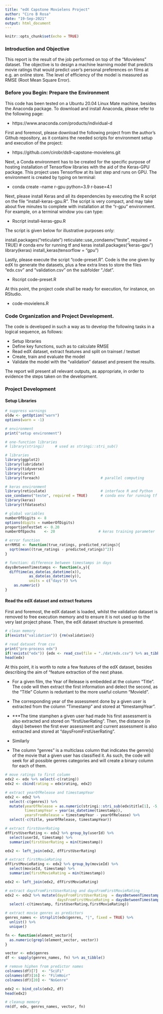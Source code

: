 ```yaml
---
title: "edX Capstone Movielens Project"
author: "Ciro B Rosa"
date: "19-Sep-2021"
output: html_document
---
```


```r
knitr::opts_chunk$set(echo = TRUE)
```


### Introduction and Objective

This report is the result of the job performed on top of the "Movielens" dataset. The objective is to design a machine learning model that predicts movie ratings that would predict user's personal preferences on films at e.g. an online store. The level of efficiency of the model is measured as RMSE (Root Mean Square Error).


### Before you Begin: Prepare the Environment
This code has been tested on a Ubuntu 20.04 Linux Mate machine, besides the Anaconda package. To download and install Anaconda, please refer to the following page:

* https://www.anaconda.com/products/individual-d

First and foremost, please download the following project from the author's Github repository, as it contains the needed scripts for environment setup and execution of the project:

* https://github.com/cirobr/ds9-capstone-movielens.git

Next, a Conda environment has to be created for the specific purpose of hosting installation of Tensorflow libraries with the aid of the Keras-GPU package. This project uses Tensorflow at its last step and runs on GPU. The environment is created by typing on terminal:

* conda create --name r-gpu python=3.9 r-base=4.1

Next, please install Keras and all its dependencies by executing the R script on the file "install-keras-gpu.R". The script is very compact, and may take about five minutes to complete with installation at the "r-gpu" environment. For example, on a terminal window you can type:

* Rscript install-keras-gpu.R

The script is given below for illustrative purposes only:

install.packages("reticulate")
reticulate::use_condaenv("teste", required = TRUE)      # conda env for running tf and keras
install.packages("keras-gpu")
library(keras)
install_keras(tensorflow = "gpu")

Lastly, please execute the script "code-preset.R". Code is the one given by edX to generate the datasets, plus a few extra lines to store the files "edx.csv" and "validation.csv" on the subfolder "./dat".

* Rscript code-preset.R

At this point, the project code shall be ready for execution, for instance, on RStudio.

* code-movielens.R


### Code Organization and Project Development.

The code is developed in such a way as to develop the following tasks in a logical sequence, as follows:

* Setup libraries
* Define key functions, such as to calculate RMSE
* Read edX dataset, extract features and split on trainset / testset
* Create, train and evaluate the model
* Validate the model with the "validation" dataset and present the results.

The report will present all relevant outputs, as appropriate, in order to evidence the steps taken on the development.


### Project Development

#### Setup Libraries

```r
# suppress warnings
oldw <- getOption("warn")
options(warn = -1)

# environment
print("setup environment")

# one-function libraries
# library(stringi)     # used as stringi::stri_sub()

# libraries
library(ggplot2)
library(lubridate)
library(tidyverse)
library(caret)
library(foreach)                            # parallel computing

# keras environment
library(reticulate)                         # interface R and Python
use_condaenv("teste", required = TRUE)      # conda env for running tf and keras
library(keras)
library(tfdatasets)

# global variables
numberOfDigits <- 8
options(digits = numberOfDigits)
proportionTestSet <- 0.20
numberOfEpochs    <- 20                    # keras training parameter

# error function
errRMSE <- function(true_ratings, predicted_ratings){
  sqrt(mean((true_ratings - predicted_ratings)^2))
}

# function: difference between timestamps in days
daysBetweenTimestamps <- function(x,y){
  difftime(as_date(as_datetime(x)), 
           as_date(as_datetime(y)), 
           units = c("days")) %>% 
    as.numeric()
}


```

#### Read the edX dataset and extract features

First and foremost, the edX dataset is loaded, whilst the validation dataset is removed to free execution memory and to ensure it is not used up to the very last project phase. Then, the edX dataset structure is presented.

```r
# clean memory
if(exists("validation")) {rm(validation)}

# read dataset from csv
print("pre-process edx")
if(!exists("edx")) {edx <- read_csv(file = "./dat/edx.csv") %>% as_tibble()}
head(edx)
```

At this point, it is worth to note a few features of the edX dataset, besides describing the aim of "feature extraction of the next phase.

* For a given film, the Year of Release is embedded at the column "Title". The code will then extract the first information and delect the second, as the "Title" Column is reduntant to the more useful column "MovieId".

* The corresponding year of the assessment done by a given user is extracted from the column "Timestamp" and stored at "timestampYear".

* ***The time stamphen a given user had made his first assessment is also extracted and stored on "firstUserRating". Then, the distance (in days) between the first ever assessment and current assessment is also extracted and stored at "daysFromFirstUserRating".

* Similarly

* The column "genres" is a multiclass column that indicates the genre(s) of the movie that a given user has classified it. As such, the code will seek for all possible genres categories and will create a binary column for each of them.



```r
# move ratings to first column
edx2 <- edx %>% select(-c(rating))
edx2 <- cbind(rating = edx$rating, edx2)

# extract yearOfRelease and timestampYear
edx2 <- edx2 %>% 
  select(-c(genres)) %>%
  mutate(yearOfRelease = as.numeric(stringi::stri_sub(edx$title[1], -5, -2)),
         timestampYear = year(as_datetime(timestamp)),
         yearsFromRelease = timestampYear - yearOfRelease) %>%
  select(-c(title, yearOfRelease, timestampYear)) 

# extract firstUserRating
dfFirstUserRating <- edx2 %>% group_by(userId) %>%
  select(userId, timestamp) %>%
  summarize(firstUserRating = min(timestamp))

edx2 <- left_join(edx2, dfFirstUserRating)

# extract firstMovieRating
dfFirstMovieRating <- edx2 %>% group_by(movieId) %>%
  select(movieId, timestamp) %>%
  summarize(firstMovieRating = min(timestamp))

edx2 <- left_join(edx2, dfFirstMovieRating)

# extract daysFromFirstUserRating and daysFromFirstMovieRating
edx2 <- edx2 %>% mutate(daysFromFirstUserRating  = daysBetweenTimestamps(timestamp, firstUserRating),
                        daysFromFirstMovieRating = daysBetweenTimestamps(timestamp, firstMovieRating)) %>%
  select(-c(timestamp, firstUserRating,firstMovieRating))

# extract movie genres as predictors
genres_names <- strsplit(edx$genres, "|", fixed = TRUE) %>%
  unlist() %>%
  unique()

fn <- function(element_vector){
  as.numeric(grepl(element_vector, vector))
}

vector <- edx$genres
df <- sapply(genres_names, fn) %>% as_tibble()

# remove hiphen from predictor names
colnames(df)[7]  <- "SciFi"
colnames(df)[16] <- "FilmNoir"
colnames(df)[20] <- "NoGenre"

edx2 <- bind_cols(edx2, df)
head(edx2)

# cleanup memory
rm(df, edx, genres_names, vector, fn)

```

